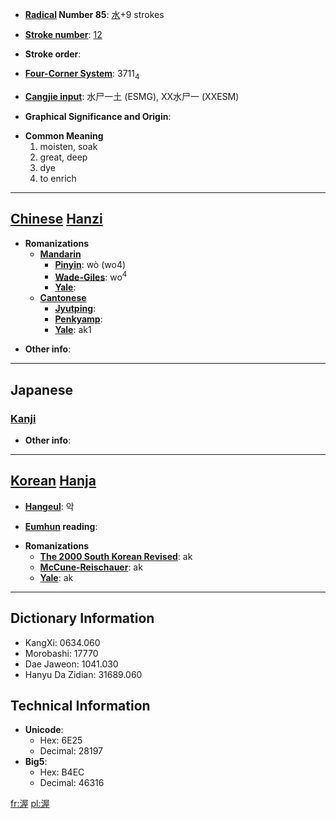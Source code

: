 * '''[[Wiktionary:Chinese radical index| Radical]] Number 85''': [[Wiktionary:Chinese radical index 水|水]]+9 strokes

* '''[[Wiktionary:Chinese total strokes index|Stroke number]]''': [[Wiktionary:Chinese total strokes index 12|12]]

* '''Stroke order''': 

* '''[[Wiktionary:Chinese four corner index|Four-Corner System]]''': 3711<sub>4</sub>

* '''[[Wiktionary:Chinese Cangjie index|Cangjie input]]''': 水尸一土 (ESMG), XX水尸一 (XXESM)

* '''Graphical Significance and Origin''': 

* '''Common Meaning'''
*#moisten, soak
*# great, deep
*# dye
*# to enrich


----

== [[Chinese]] [[Hanzi]] ==

* '''Romanizations'''
** '''[[Mandarin]]'''
*** '''[[Pinyin]]''': wò (wo4)
*** '''[[Wade-Giles]]''': wo<sup>4</sup>
*** '''[[Yale]]''': 
** '''[[Cantonese]]'''
*** '''[[Jyutping]]''':
*** '''[[Penkyamp]]''': 
*** '''[[Yale]]''': ak1

* '''Other info''': 

----

==Japanese==
===[[Kanji]]===
{{kanji|on readings=[[あく]] (aku)|kun readings=[[あつい]] (atsui)}}

* '''Other info''':  

----

== [[Korean]] [[Hanja]] ==

* '''[[Hangeul]]''': 악

* '''[[Eumhun]] reading''': 

* '''Romanizations'''
** '''[[The 2000 South Korean Revised Romanization|The 2000 South Korean Revised]]''': ak
** '''[[McCune-Reischauer]]''': ak
** '''[[Yale]]''': ak

----

== Dictionary Information ==

* KangXi: 0634.060
* Morobashi: 17770
* Dae Jaweon: 1041.030
* Hanyu Da Zidian: 31689.060

== Technical Information ==

* '''Unicode''':
** Hex: 6E25
** Decimal: 28197
* '''Big5''':
** Hex: B4EC
** Decimal: 46316

[[fr:渥]]
[[pl:渥]]